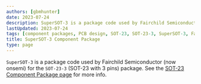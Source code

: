 ```yaml
---
authors: [gbmhunter]
date: 2023-07-24
description: SuperSOT-3 is a package code used by Fairchild Semiconductor (now onsemi) for the SOT-23-3 (SOT-23 with 3 pins) package.
lastUpdated: 2023-07-24
tags: [component packages, PCB design, SOT-23, SOT-23-3, SuperSOT-3, Fairchild Semiconductor]
title: SuperSOT-3 Component Package
type: page
---
```


`SuperSOT-3` is a package code used by Fairchild Semiconductor (now onsemi) for the `SOT-23-3` (SOT-23 with 3 pins) package. See the [SOT-23 Component Package page](/pcb-design/component-packages/sot-23-component-package/) for more info.
